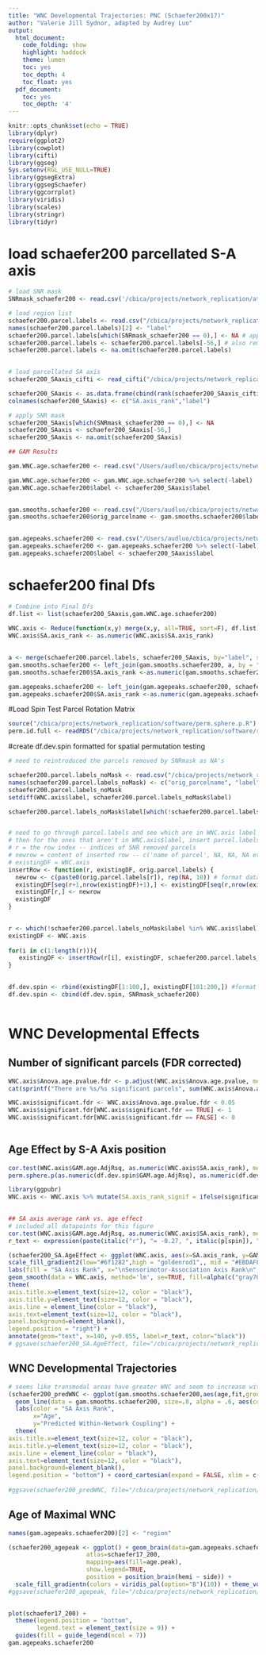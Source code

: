 ```yaml
---
title: "WNC Developmental Trajectories: PNC (Schaefer200x17)"
author: "Valerie Jill Sydnor, adapted by Audrey Luo"
output:
  html_document:
    code_folding: show
    highlight: haddock
    theme: lumen
    toc: yes
    toc_depth: 4
    toc_float: yes
  pdf_document:
    toc: yes
    toc_depth: '4'
---
```


```r
knitr::opts_chunk$set(echo = TRUE)
library(dplyr)
require(ggplot2)
library(cowplot)
library(cifti)
library(ggseg)
Sys.setenv(RGL_USE_NULL=TRUE)
library(ggsegExtra)
library(ggsegSchaefer)
library(ggcorrplot)
library(viridis)
library(scales)
library(stringr)
library(tidyr)


```
  
# load schaefer200 parcellated S-A axis
```r
# load SNR mask 
SNRmask_schaefer200 <- read.csv('/cbica/projects/network_replication/atlases/Masks/SNRmask_schaefer200x17.csv')

# load region list
schaefer200.parcel.labels <- read.csv("/cbica/projects/network_replication/atlases/parcellations/schaefer200x17_regionlist.csv", header = T) 
names(schaefer200.parcel.labels)[2] <- "label"
schaefer200.parcel.labels[which(SNRmask_schaefer200 == 0),] <- NA # apply SNR mask to parcel names
schaefer200.parcel.labels <- schaefer200.parcel.labels[-56,] # also remove 17Networks_LH_LimbicA_TempPole_4 -- all of its within-network parcels are NA'd out by the mask, so it doesn't have a WNC value
schaefer200.parcel.labels <- na.omit(schaefer200.parcel.labels)
 

# load parcellated SA axis
schaefer200_SAaxis_cifti <- read_cifti("/cbica/projects/network_replication/SAaxis/SensorimotorAssociation_Axis_parcellated/SensorimotorAssociation.Axis.Schaefer200.17Networks.pscalar.nii")  

schaefer200_SAaxis <- as.data.frame(cbind(rank(schaefer200_SAaxis_cifti$data), names(schaefer200_SAaxis_cifti$Parcel)))
colnames(schaefer200_SAaxis) <- c("SA.axis_rank","label")

# apply SNR mask
schaefer200_SAaxis[which(SNRmask_schaefer200 == 0),] <- NA
schaefer200_SAaxis <- schaefer200_SAaxis[-56,]
schaefer200_SAaxis <- na.omit(schaefer200_SAaxis) 
```


```r
## GAM Results

gam.WNC.age.schaefer200 <- read.csv("/Users/audluo/cbica/projects/network_replication/WNC/GAM/GAMresults.WNC.age.schaefer200x17.csv")

gam.WNC.age.schaefer200 <- gam.WNC.age.schaefer200 %>% select(-label)
gam.WNC.age.schaefer200$label <- schaefer200_SAaxis$label
 

gam.smooths.schaefer200 <- read.csv("/Users/audluo/cbica/projects/network_replication/WNC/GAM/GAMsmoothfits.WNC.age.schaefer200x17.csv")
gam.smooths.schaefer200$orig_parcelname <- gam.smooths.schaefer200$label
 

gam.agepeaks.schaefer200 <- read.csv("/Users/audluo/cbica/projects/network_replication/WNC/GAM/GAMpeaks.WNC.age.schaefer200x17.csv")
gam.agepeaks.schaefer200 <- gam.agepeaks.schaefer200 %>% select(-label)
gam.agepeaks.schaefer200$label <- schaefer200_SAaxis$label


```

 
# schaefer200 final Dfs
```r
# Combine into Final Dfs
df.list <- list(schaefer200_SAaxis,gam.WNC.age.schaefer200)
  
WNC.axis <- Reduce(function(x,y) merge(x,y, all=TRUE, sort=F), df.list) 
WNC.axis$SA.axis_rank <- as.numeric(WNC.axis$SA.axis_rank)
 
```

 
 
```r
  
a <- merge(schaefer200.parcel.labels, schaefer200_SAaxis, by="label", sort=F)
gam.smooths.schaefer200 <- left_join(gam.smooths.schaefer200, a, by = "label")
gam.smooths.schaefer200$SA.axis_rank <-as.numeric(gam.smooths.schaefer200$SA.axis_rank) 

gam.agepeaks.schaefer200 <- left_join(gam.agepeaks.schaefer200, schaefer200_SAaxis, by="label")
gam.agepeaks.schaefer200$SA.axis_rank <-as.numeric(gam.agepeaks.schaefer200$SA.axis_rank) 
```
 
#Load Spin Test Parcel Rotation Matrix
```r
source("/cbica/projects/network_replication/software/perm.sphere.p.R")
perm.id.full <- readRDS("/cbica/projects/network_replication/software/rotate_parcellation/schaefer200x17.coords_sphericalrotations_N10k.rds")
```

#create df.dev.spin formatted for spatial permutation testing
```r
# need to reintroduced the parcels removed by SNRmask as NA's

schaefer200.parcel.labels_noMask <- read.csv("/cbica/projects/network_replication/atlases/parcellations/schaefer200x17_regionlist.csv", header = T) 
names(schaefer200.parcel.labels_noMask) <- c("orig_parcelname", "label")
schaefer200.parcel.labels_noMask
setdiff(WNC.axis$label, schaefer200.parcel.labels_noMask$label)

schaefer200.parcel.labels_noMask$label[which(!schaefer200.parcel.labels_noMask$label %in% WNC.axis$label)] # names of removed parcels


# need to go through parcel.labels and see which are in WNC.axis label
# then for the ones that aren't in WNC.axis$label, insert parcel.labels[row_of_missing_label] into WNC.axis, and have the rest of the row be NA
# r = the row index -- indices of SNR removed parcels
# newrow = content of inserted row -- c('name of parcel', NA, NA, NA etc)
# existingDF = WNC.axis
insertRow <- function(r, existingDF, orig.parcel.labels) {
  newrow <- c(paste0(orig.parcel.labels[r]), rep(NA, 10)) # format data for spin tests by assigning NA to low SNR parcels, treating them like the medial wall
  existingDF[seq(r+1,nrow(existingDF)+1),] <- existingDF[seq(r,nrow(existingDF)),]
  existingDF[r,] <- newrow
  existingDF
}

 
r <- which(!schaefer200.parcel.labels_noMask$label %in% WNC.axis$label) # indices of removed parcels
existingDF <- WNC.axis  
 
for(i in c(1:length(r))){
   existingDF <- insertRow(r[i], existingDF, schaefer200.parcel.labels_noMask$label)
}

   
df.dev.spin <- rbind(existingDF[1:100,], existingDF[101:200,]) #format df as left hemisphere -> right hemisphere for spin tests
df.dev.spin <- cbind(df.dev.spin, SNRmask_schaefer200)
 
```


# WNC Developmental Effects

## Number of significant parcels (FDR corrected)

```r
WNC.axis$Anova.age.pvalue.fdr <- p.adjust(WNC.axis$Anova.age.pvalue, method=c("fdr"))
cat(sprintf("There are %s/%s significant parcels", sum(WNC.axis$Anova.age.pvalue.fdr < 0.05), nrow(WNC.axis)))

WNC.axis$significant.fdr <- WNC.axis$Anova.age.pvalue.fdr < 0.05
WNC.axis$significant.fdr[WNC.axis$significant.fdr == TRUE] <- 1
WNC.axis$significant.fdr[WNC.axis$significant.fdr == FALSE] <- 0
 
```
 
## Age Effect by S-A Axis position

```r
cor.test(WNC.axis$GAM.age.AdjRsq, as.numeric(WNC.axis$SA.axis_rank), method=c("spearman"), exact=F)
perm.sphere.p(as.numeric(df.dev.spin$GAM.age.AdjRsq), as.numeric(df.dev.spin$SA.axis_rank), perm.id.full, corr.type='spearman')
```


```r
library(ggpubr)
WNC.axis <- WNC.axis %>% mutate(SA.axis_rank_signif = ifelse(significant.fdr == 1, SA.axis_rank, NA))

 
## SA axis average rank vs. age effect
# included all datapoints for this figure
cor.test(WNC.axis$GAM.age.AdjRsq, as.numeric(WNC.axis$SA.axis_rank), method=c("spearman"), exact=F)
r_text <- expression(paste(italic("r"), "= -0.27, ", italic(p[spin]), "= 0.06"))

(schaefer200_SA.AgeEffect <- ggplot(WNC.axis, aes(x=SA.axis_rank, y=GAM.age.AdjRsq, fill = SA.axis_rank_signif)) + geom_point(color = "white", shape = 21, size=2) +
scale_fill_gradient2(low="#6f1282",high = "goldenrod1",, mid = "#EBDAFF", midpoint = median(WNC.axis$SA.axis_rank), na.value="gray") +
labs(fill = "SA Axis Rank", x="\nSensorimotor-Association Axis Rank\n", y=expression(paste("Age Effect (Delta Adj", " R"^2, ")"))) +
geom_smooth(data = WNC.axis, method='lm', se=TRUE, fill=alpha(c("gray70"),.9), col="black") +
theme(
axis.title.x=element_text(size=12, color = "black"),
axis.title.y=element_text(size=12, color = "black"),
axis.line = element_line(color = "black"),
axis.text=element_text(size=12, color = "black"),
panel.background=element_blank(),
legend.position = "right") +
annotate(geom="text", x=140, y=0.055, label=r_text, color="black"))
# ggsave(schaefer200_SA.AgeEffect, file="/cbica/projects/network_replication/adapted_Rscripts/Figures/Schaefer200/WNC/schaefer200x17_SA.AgeEffect.pdf", width = 5, height=4, dpi=300)

```
 
  
## WNC Developmental Trajectories

```r

# seems like transmodal areas have greater WNC and seem to increase with age, while unimodal areas have smaller WNC and increase or stays the same with age
(schaefer200_predWNC <- ggplot(gam.smooths.schaefer200,aes(age,fit,group=index)) + 
  geom_line(data = gam.smooths.schaefer200, size=.8, alpha = .6, aes(color=SA.axis_rank)) + scale_color_gradient2(low="#6f1282",high = "goldenrod1", mid = "#EBDAFF", midpoint = median(WNC.axis$SA.axis_rank)) + 
  labs(color = "SA Axis Rank",
       x="Age", 
       y="Predicted Within-Network Coupling") +
  theme(
axis.title.x=element_text(size=12, color = "black"),
axis.title.y=element_text(size=12, color = "black"),
axis.line = element_line(color = "black"),
axis.text=element_text(size=12, color = "black"),
panel.background=element_blank(),
legend.position = "bottom") + coord_cartesian(expand = FALSE, xlim = c(8, 23)))
 
#ggsave(schaefer200_predWNC, file="/cbica/projects/network_replication/adapted_Rscripts/Figures/Schaefer200/WNC/schaefer200x17_predWNC.pdf", width = 4, height=4, dpi=300)

```

## Age of Maximal WNC 

```r

names(gam.agepeaks.schaefer200)[2] <- "region"

(schaefer200_agepeak <- ggplot() + geom_brain(data=gam.agepeaks.schaefer200, 
                      atlas=schaefer17_200, 
                      mapping=aes(fill=age.peak), 
                      show.legend=TRUE, 
                      position = position_brain(hemi ~ side)) + 
  scale_fill_gradientn(colors = viridis_pal(option="B")(10)) + theme_void())
#ggsave(schaefer200_agepeak, file="/cbica/projects/network_replication/adapted_Rscripts/Figures/Schaefer200/WNC/schaefer200x17_agepeak.pdf", width = 6, height=4, dpi=300)

  
plot(schaefer17_200) +
  theme(legend.position = "bottom",
        legend.text = element_text(size = 9)) +
  guides(fill = guide_legend(ncol = 7))
gam.agepeaks.schaefer200
 
```
